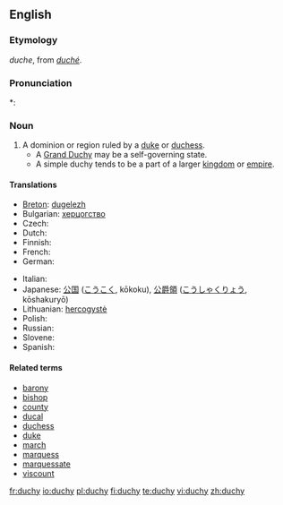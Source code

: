 ==English==

===Etymology===
{{etyl|enm}} ''duche'', from {{etyl|xno}} ''[[duché]]''.

===Pronunciation===
*: {{rhymes|ʌtʃi}}

===Noun===
{{wikipedia}}
{{en-noun|duchies}}

# A dominion or region ruled by a [[duke]] or [[duchess]].
#* A [[Grand Duchy]] may be a self-governing state.
#* A simple duchy tends to be a part of a larger [[kingdom]] or [[empire]].

====Translations====
{{trans-top|a dominion or region ruled by a duke or duchess}}
* [[Breton]]: [[dugelezh]] {{f}}
* Bulgarian: [[херцогство]] {{n}}
* Czech: {{t-|cs|vévodství|n}}
* Dutch: {{t-|nl|hertogdom|n}}
* Finnish: {{t-|fi|herttuakunta}}
* French: {{t+|fr|duché|m}}
* German: {{t-|de|Herzogtum|n}}
{{trans-mid}}
* Italian: {{t+|it|ducato|m}}
* Japanese: [[公国]] ([[こうこく]], kōkoku), [[公爵領]] ([[こうしゃくりょう]], kōshakuryō)
* Lithuanian: [[hercogystė]] {{f}}
* Polish: {{t-|pl|księstwo|n}}
* Russian: {{t+|ru|герцогство|sc=Cyrl}}
* Slovene: {{t-|sl|vojvodina|f}}
* Spanish: {{t+|es|ducado|m}}
{{trans-bottom}}

====Related terms====
* [[barony]]
* [[bishop]]
* [[county]]
* [[ducal]]
* [[duchess]]
* [[duke]]
* [[march]]
* [[marquess]]
* [[marquessate]]
* [[viscount]]

[[fr:duchy]]
[[io:duchy]]
[[pl:duchy]]
[[fi:duchy]]
[[te:duchy]]
[[vi:duchy]]
[[zh:duchy]]